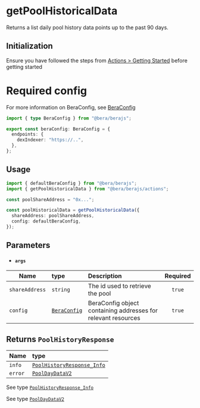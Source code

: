 # getPoolHistoricalData

Returns a list daily pool history data points up to the past 90 days.

## Initialization

Ensure you have followed the steps from [Actions > Getting Started](/actions/getting-started) before getting started

# Required config

For more information on BeraConfig, see [BeraConfig](/bera-config/)

```ts twoslash
import { type BeraConfig } from "@bera/berajs";

export const beraConfig: BeraConfig = {
  endpoints: {
    dexIndexer: "https://..",
  },
};
```

## Usage

```ts
import { defaultBeraConfig } from "@bera/berajs";
import { getPoolHistoricalData } from "@bera/berajs/actions";

const poolShareAddress = "0x...";

const poolHistoricalData = getPoolHistoricalData({
  shareAddress: poolShareAddress,
  config: defaultBeraConfig,
});
```

## Parameters

- #### `args`

| Name           | type                              | Description                                                   | Required |
| -------------- | :-------------------------------- | :------------------------------------------------------------ | :------: |
| `shareAddress` | `string`                          | The id used to retrieve the pool                              |  `true`  |
| `config`       | [`BeraConfig`](/types/BeraConfig) | BeraConfig object containing addresses for relevant resources |  `true`  |

## Returns `PoolHistoryResponse`

| Name    | type                                                           |
| ------- | :------------------------------------------------------------- |
| `info`  | [`PoolHistoryResponse_Info`](/types/PoolHistoryResponse_Info/) |
| `error` | [`PoolDayDataV2`](/types/PoolDayDataV2/)                       |

See type [`PoolHistoryResponse_Info`](/types/PoolHistoryResponse_Info/)

See type [`PoolDayDataV2`](/types/PoolDayDataV2/)
